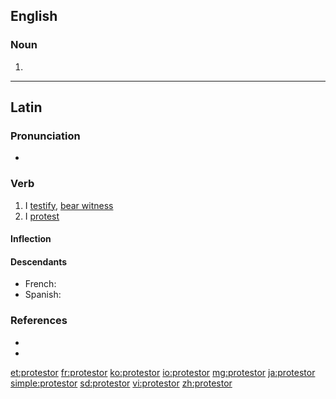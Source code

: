 ==English==

===Noun===
{{en-noun}}

# {{alternative spelling of|protester|lang=en}}

----

==Latin==

===Pronunciation===
* {{hyphenation|prō|tes|tor|lang=la}}

===Verb===
{{la-verb|prōtestor|prōtestārī|prōtestātus sum|conj=1|pattern=depon}}

# I [[testify]], [[bear witness]]
# I [[protest]]

====Inflection====
{{la-conj-1st|type=depon|prōtest|prōtestāt}}

====Descendants====
* French: {{l|fr|protester}}
* Spanish: {{l|es|protestar}}

===References===
* {{R:L&S}}
* {{R:Gaffiot}}

[[et:protestor]]
[[fr:protestor]]
[[ko:protestor]]
[[io:protestor]]
[[mg:protestor]]
[[ja:protestor]]
[[simple:protestor]]
[[sd:protestor]]
[[vi:protestor]]
[[zh:protestor]]